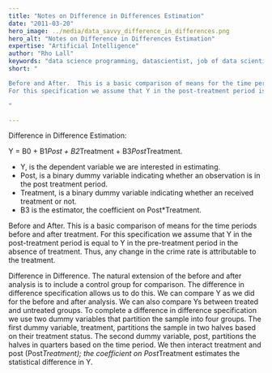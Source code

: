 ```yaml
---
title: "Notes on Difference in Differences Estimation"
date: "2011-03-20"
hero_image: ../media/data_savvy_difference_in_differences.png
hero_alt: "Notes on Difference in Differences Estimation"
expertise: "Artificial Intelligence"
author: "Rho Lall"
keywords: "data science programming, datascientist, job of data scientist, data driven insights, data driven solutions"
short: "

Before and After.  This is a basic comparison of means for the time periods before and after treatment.  
For this specification we assume that Y in the post-treatment period is equal to Y in the pre-treatment period in the absence of treatment.  

"

---
```



Difference in Difference Estimation:

Y = B0 + B1*Post + B2*Treatment + B3*Post*Treatment.

- Y, is the dependent variable we are interested in estimating.
- Post, is a binary dummy variable indicating whether an observation is in the post treatment period.
- Treatment, is a binary dummy variable indicating whether an received treatment or not.
- B3 is the estimator, the coefficient on Post*Treatment.

Before and After.  This is a basic comparison of means for the time periods before and after treatment.  For this specification we assume that Y in the post-treatment period is equal to Y in the pre-treatment period in the absence of treatment.  Thus, any change in the crime rate is attributable to the treatment.

Difference in Difference.  The natural extension of the before and after analysis is to include a control group for comparison.  The difference in difference specification allows us to do this.  We can compare Y as we did for the before and after analysis.  We can also compare Ys between treated and untreated groups.  To complete a difference in difference specification we use two dummy variables that partition the sample into four groups.  The first dummy variable, treatment, partitions the sample in two halves based on their treatment status.  The second dummy variable, post, partitions the halves in quarters based on the time period.  We then interact treatment and post (Post*Treatment); the coefficient on Post*Treatment estimates the statistical difference in Y.